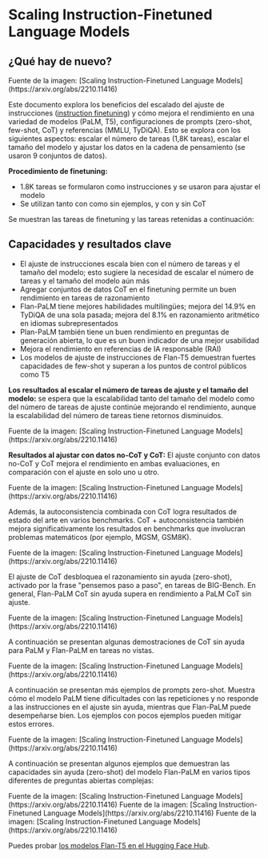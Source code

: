 # Scaling Instruction-Finetuned Language Models


## ¿Qué hay de nuevo?

<Screenshot src={FLAN1} alt="FLAN1" />
Fuente de la imagen: [Scaling Instruction-Finetuned Language Models](https://arxiv.org/abs/2210.11416)


Este documento explora los beneficios del escalado del ajuste de instrucciones ([instruction finetuning](https://arxiv.org/pdf/2109.01652.pdf)) y cómo mejora el rendimiento en una variedad de modelos (PaLM, T5), configuraciones de prompts (zero-shot, few-shot, CoT) y referencias (MMLU, TyDiQA). Esto se explora con los siguientes aspectos: escalar el número de tareas (1,8K tareas), escalar el tamaño del modelo y ajustar los datos en la cadena de pensamiento (se usaron 9 conjuntos de datos).

**Procedimiento de finetuning:**
- 1.8K tareas se formularon como instrucciones y se usaron para ajustar el modelo
- Se utilizan tanto con como sin ejemplos, y con y sin CoT

Se muestran las tareas de finetuning y las tareas retenidas a continuación:

<Screenshot src={FLAN11} alt="FLAN11" />

## Capacidades y resultados clave

- El ajuste de instrucciones escala bien con el número de tareas y el tamaño del modelo; esto sugiere la necesidad de escalar el número de tareas y el tamaño del modelo aún más
- Agregar conjuntos de datos CoT en el finetuning permite un buen rendimiento en tareas de razonamiento
- Flan-PaLM tiene mejores habilidades multilingües; mejora del 14.9% en TyDiQA de una sola pasada; mejora del 8.1% en razonamiento aritmético en idiomas subrepresentados
- Plan-PaLM también tiene un buen rendimiento en preguntas de generación abierta, lo que es un buen indicador de una mejor usabilidad
- Mejora el rendimiento en referencias de IA responsable (RAI)
- Los modelos de ajuste de instrucciones de Flan-T5 demuestran fuertes capacidades de few-shot y superan a los puntos de control públicos como T5

**Los resultados al escalar el número de tareas de ajuste y el tamaño del modelo:** se espera que la escalabilidad tanto del tamaño del modelo como del número de tareas de ajuste continúe mejorando el rendimiento, aunque la escalabilidad del número de tareas tiene retornos disminuidos.

<Screenshot src={FLAN2} alt="FLAN2" />
Fuente de la imagen: [Scaling Instruction-Finetuned Language Models](https://arxiv.org/abs/2210.11416)

**Resultados al ajustar con datos no-CoT y CoT:** El ajuste conjunto con datos no-CoT y CoT mejora el rendimiento en ambas evaluaciones, en comparación con el ajuste en solo uno u otro.

<Screenshot src={FLAN3} alt="FLAN3" />
Fuente de la imagen: [Scaling Instruction-Finetuned Language Models](https://arxiv.org/abs/2210.11416)

Además, la autoconsistencia combinada con CoT logra resultados de estado del arte en varios benchmarks. CoT + autoconsistencia también mejora significativamente los resultados en benchmarks que involucran problemas matemáticos (por ejemplo, MGSM, GSM8K).

<Screenshot src={FLAN4} alt="FLAN4" />
Fuente de la imagen: [Scaling Instruction-Finetuned Language Models](https://arxiv.org/abs/2210.11416)

El ajuste de CoT desbloquea el razonamiento sin ayuda (zero-shot), activado por la frase "pensemos paso a paso", en tareas de BIG-Bench. En general, Flan-PaLM CoT sin ayuda supera en rendimiento a PaLM CoT sin ajuste.

<Screenshot src={FLAN6} alt="FLAN6" />
Fuente de la imagen: [Scaling Instruction-Finetuned Language Models](https://arxiv.org/abs/2210.11416)

A continuación se presentan algunas demostraciones de CoT sin ayuda para PaLM y Flan-PaLM en tareas no vistas.

<Screenshot src={FLAN5} alt="FLAN5" />
Fuente de la imagen: [Scaling Instruction-Finetuned Language Models](https://arxiv.org/abs/2210.11416)

A continuación se presentan más ejemplos de prompts zero-shot. Muestra cómo el modelo PaLM tiene dificultades con las repeticiones y no responde a las instrucciones en el ajuste sin ayuda, mientras que Flan-PaLM puede desempeñarse bien. Los ejemplos con pocos ejemplos pueden mitigar estos errores.


<Screenshot src={FLAN7} alt="FLAN7" />
Fuente de la imagen: [Scaling Instruction-Finetuned Language Models](https://arxiv.org/abs/2210.11416)

A continuación se presentan algunos ejemplos que demuestran las capacidades sin ayuda (zero-shot) del modelo Flan-PaLM en varios tipos diferentes de preguntas abiertas complejas:

<Screenshot src={FLAN8} alt="FLAN8" />
Fuente de la imagen: [Scaling Instruction-Finetuned Language Models](https://arxiv.org/abs/2210.11416)


<Screenshot src={FLAN9} alt="FLAN9" />
Fuente de la imagen: [Scaling Instruction-Finetuned Language Models](https://arxiv.org/abs/2210.11416)

<Screenshot src={FLAN10} alt="FLAN10" />
Fuente de la imagen: [Scaling Instruction-Finetuned Language Models](https://arxiv.org/abs/2210.11416)

Puedes probar [los modelos Flan-T5 en el Hugging Face Hub](https://huggingface.co/google/flan-t5-xxl).
